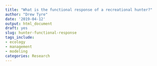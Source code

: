 ```yaml
---
title: "What is the functional response of a recreational hunter?"
author: "Drew Tyre"
date: '2019-04-12'
output: html_document
draft: yes
slug: hunter-functional-response
tags_include:
- ecology
- management
- modeling
categories: Research
---
```


